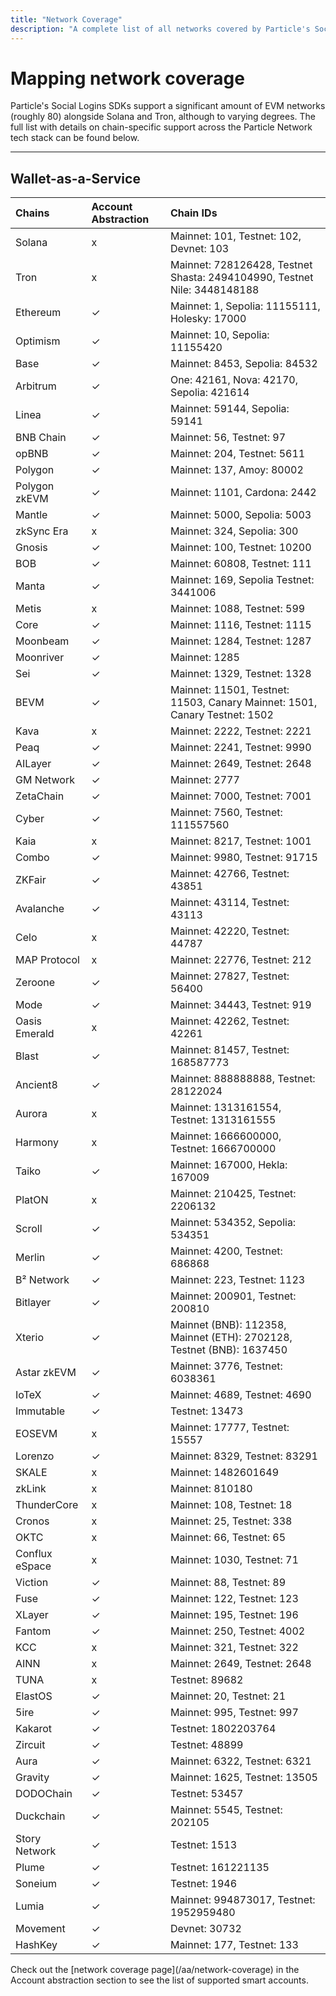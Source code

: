 ```yaml
---
title: "Network Coverage"
description: "A complete list of all networks covered by Particle's Social Logins SDKs."
---
```


# Mapping network coverage

Particle's Social Logins SDKs support a significant amount of EVM networks (roughly 80) alongside Solana and Tron, although to varying degrees. The full list with details on chain-specific support across the Particle Network tech stack can be found below.

---

## Wallet-as-a-Service

| Chains         | Account Abstraction | Chain IDs                                                                  |
| :------------- | :------------------ | :------------------------------------------------------------------------- |
| Solana         | x                   | Mainnet: 101, Testnet: 102, Devnet: 103                                    |
| Tron           | x                   | Mainnet: 728126428, Testnet Shasta: 2494104990, Testnet Nile: 3448148188   |
| Ethereum       | ✓                   | Mainnet: 1, Sepolia: 11155111, Holesky: 17000                              |
| Optimism       | ✓                   | Mainnet: 10, Sepolia: 11155420                                             |
| Base           | ✓                   | Mainnet: 8453, Sepolia: 84532                                              |
| Arbitrum       | ✓                   | One: 42161, Nova: 42170, Sepolia: 421614                                   |
| Linea          | ✓                   | Mainnet: 59144, Sepolia: 59141                                             |
| BNB Chain      | ✓                   | Mainnet: 56, Testnet: 97                                                   |
| opBNB          | ✓                   | Mainnet: 204, Testnet: 5611                                                |
| Polygon        | ✓                   | Mainnet: 137, Amoy: 80002                                                  |
| Polygon zkEVM  | ✓                   | Mainnet: 1101, Cardona: 2442                                               |
| Mantle         | ✓                   | Mainnet: 5000, Sepolia: 5003                                               |
| zkSync Era     | x                   | Mainnet: 324, Sepolia: 300                                                 |
| Gnosis         | ✓                   | Mainnet: 100, Testnet: 10200                                               |
| BOB            | ✓                   | Mainnet: 60808, Testnet: 111                                               |
| Manta          | ✓                   | Mainnet: 169, Sepolia Testnet: 3441006                                     |
| Metis          | x                   | Mainnet: 1088, Testnet: 599                                                |
| Core           | ✓                   | Mainnet: 1116, Testnet: 1115                                               |
| Moonbeam       | ✓                   | Mainnet: 1284, Testnet: 1287                                               |
| Moonriver      | ✓                   | Mainnet: 1285                                                              |
| Sei            | ✓                   | Mainnet: 1329, Testnet: 1328                                               |
| BEVM           | ✓                   | Mainnet: 11501, Testnet: 11503, Canary Mainnet: 1501, Canary Testnet: 1502 |
| Kava           | x                   | Mainnet: 2222, Testnet: 2221                                               |
| Peaq           | ✓                   | Mainnet: 2241, Testnet: 9990                                               |
| AILayer        | ✓                   | Mainnet: 2649, Testnet: 2648                                               |
| GM Network     | ✓                   | Mainnet: 2777                                                              |
| ZetaChain      | ✓                   | Mainnet: 7000, Testnet: 7001                                               |
| Cyber          | ✓                   | Mainnet: 7560, Testnet: 111557560                                          |
| Kaia           | x                   | Mainnet: 8217, Testnet: 1001                                               |
| Combo          | ✓                   | Mainnet: 9980, Testnet: 91715                                              |
| ZKFair         | ✓                   | Mainnet: 42766, Testnet: 43851                                             |
| Avalanche      | ✓                   | Mainnet: 43114, Testnet: 43113                                             |
| Celo           | x                   | Mainnet: 42220, Testnet: 44787                                             |
| MAP Protocol   | x                   | Mainnet: 22776, Testnet: 212                                               |
| Zeroone        | ✓                   | Mainnet: 27827, Testnet: 56400                                             |
| Mode           | ✓                   | Mainnet: 34443, Testnet: 919                                               |
| Oasis Emerald  | x                   | Mainnet: 42262, Testnet: 42261                                             |
| Blast          | ✓                   | Mainnet: 81457, Testnet: 168587773                                         |
| Ancient8       | ✓                   | Mainnet: 888888888, Testnet: 28122024                                      |
| Aurora         | x                   | Mainnet: 1313161554, Testnet: 1313161555                                   |
| Harmony        | x                   | Mainnet: 1666600000, Testnet: 1666700000                                   |
| Taiko          | ✓                   | Mainnet: 167000, Hekla: 167009                                             |
| PlatON         | x                   | Mainnet: 210425, Testnet: 2206132                                          |
| Scroll         | ✓                   | Mainnet: 534352, Sepolia: 534351                                           |
| Merlin         | ✓                   | Mainnet: 4200, Testnet: 686868                                             |
| B² Network     | ✓                   | Mainnet: 223, Testnet: 1123                                                |
| Bitlayer       | ✓                   | Mainnet: 200901, Testnet: 200810                                           |
| Xterio         | ✓                   | Mainnet (BNB): 112358, Mainnet (ETH): 2702128, Testnet (BNB): 1637450      |
| Astar zkEVM    | ✓                   | Mainnet: 3776, Testnet: 6038361                                            |
| IoTeX          | ✓                   | Mainnet: 4689, Testnet: 4690                                               |
| Immutable      | ✓                   | Testnet: 13473                                                             |
| EOSEVM         | x                   | Mainnet: 17777, Testnet: 15557                                             |
| Lorenzo        | ✓                   | Mainnet: 8329, Testnet: 83291                                              |
| SKALE          | x                   | Mainnet: 1482601649                                                        |
| zkLink         | x                   | Mainnet: 810180                                                            |
| ThunderCore    | x                   | Mainnet: 108, Testnet: 18                                                  |
| Cronos         | x                   | Mainnet: 25, Testnet: 338                                                  |
| OKTC           | x                   | Mainnet: 66, Testnet: 65                                                   |
| Conflux eSpace | x                   | Mainnet: 1030, Testnet: 71                                                 |
| Viction        | ✓                   | Mainnet: 88, Testnet: 89                                                   |
| Fuse           | ✓                   | Mainnet: 122, Testnet: 123                                                 |
| XLayer         | ✓                   | Mainnet: 195, Testnet: 196                                                 |
| Fantom         | ✓                   | Mainnet: 250, Testnet: 4002                                                |
| KCC            | x                   | Mainnet: 321, Testnet: 322                                                 |
| AINN           | x                   | Mainnet: 2649, Testnet: 2648                                               |
| TUNA           | x                   | Testnet: 89682                                                             |
| ElastOS        | ✓                   | Mainnet: 20, Testnet: 21                                                   |
| 5ire           | ✓                   | Mainnet: 995, Testnet: 997                                                 |
| Kakarot        | ✓                   | Testnet: 1802203764                                                        |
| Zircuit        | ✓                   | Testnet: 48899                                                             |
| Aura           | ✓                   | Mainnet: 6322, Testnet: 6321                                               |
| Gravity        | ✓                   | Mainnet: 1625, Testnet: 13505                                              |
| DODOChain      | ✓                   | Testnet: 53457                                                             |
| Duckchain      | ✓                   | Mainnet: 5545, Testnet: 202105                                             |
| Story Network  | ✓                   | Testnet: 1513                                                              |
| Plume          | ✓                   | Testnet: 161221135                                                         |
| Soneium        | ✓                   | Testnet: 1946                                                              |
| Lumia          | ✓                   | Mainnet: 994873017, Testnet: 1952959480                                    |
| Movement       | ✓                   | Devnet: 30732                                                              |
| HashKey        | ✓                   | Mainnet: 177, Testnet: 133                                                 |


<Info>
Check out the [network coverage page](/aa/network-coverage) in the Account abstraction section to see the list of supported smart accounts.
</Info>